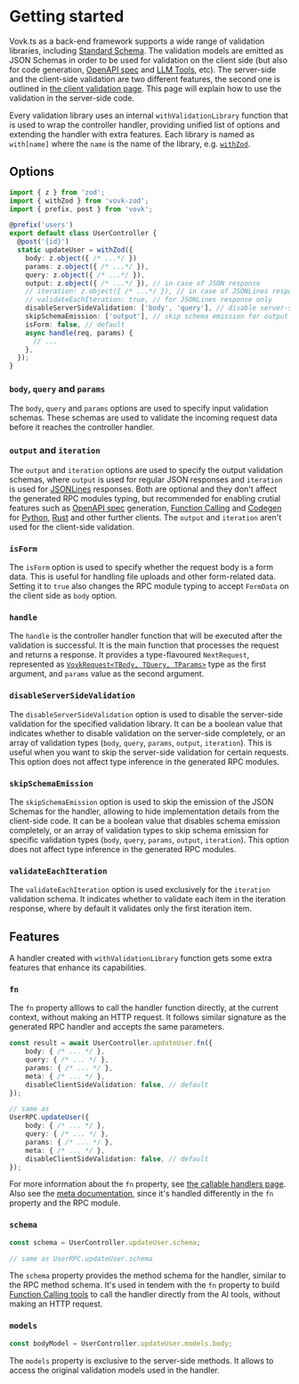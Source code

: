 # Getting started

Vovk.ts as a back-end framework supports a wide range of validation libraries, including [Standard Schema](/validation/standard). The validation models are emitted as JSON Schemas in order to be used for validation on the client side (but also for code generation, [OpenAPI spec](/openapi) and [LLM Tools](/function-calling), etc). The server-side and the client-side validation are two different features, the second one is outlined in [the client validation page](/validation/client). This page will explain how to use the validation in the server-side code.

Every validation library uses an internal `withValidationLibrary` function that is used to wrap the controller handler, providing unified list of options and extending the handler with extra features. Each library is named as `with[name]` where the `name` is the name of the library, e.g. [`withZod`](/validation/zod).

## Options

```ts
import { z } from 'zod';
import { withZod } from 'vovk-zod';
import { prefix, post } from 'vovk';

@prefix('users')
export default class UserController {
  @post('{id}')
  static updateUser = withZod({
    body: z.object({ /* ...*/ })
    params: z.object({ /* ...*/ }),
    query: z.object({ /* ...*/ }),
    output: z.object({ /* ...*/ }), // in case of JSON response
    // iteration: z.object({ /* ...*/ }), // in case of JSONLines response
    // validateEachIteration: true, // for JSONLines response only
    disableServerSideValidation: ['body', 'query'], // disable server-side validation for body and query
    skipSchemaEmission: ['output'], // skip schema emission for output
    isForm: false, // default
    async handle(req, params) {
      // ...
    },
  });
}
```

### `body`, `query` and `params`

The `body`, `query` and `params` options are used to specify input validation schemas. These schemas are used to validate the incoming request data before it reaches the controller handler.

### `output` and `iteration`

The `output` and `iteration` options are used to specify the output validation schemas, where `output` is used for regular JSON responses and `iteration` is used for [JSONLines](/controller/jsonlines) responses. Both are optional and they don't affect the generated RPC modules typing, but recommended for enabling crutial features such as [OpenAPI spec](/openapi) generation, [Function Calling](/function-calling) and [Codegen](/codegen) for [Python](/python), [Rust](/rust) and other further clients. The `output` and `iteration` aren't used for the client-side validation.

### `isForm`

The `isForm` option is used to specify whether the request body is a form data. This is useful for handling file uploads and other form-related data. Setting it to `true` also changes the RPC module typing to accept `FormData` on the client side as `body` option.

### `handle`

The `handle` is the controller handler function that will be executed after the validation is successful. It is the main function that processes the request and returns a response. It provides a type-flavoured `NextRequest`, represented as [`VovkRequest<TBody, TQuery, TParams>`](/controller/request) type as the first argument, and `params` value as the second argument.

### `disableServerSideValidation`

The `disableServerSideValidation` option is used to disable the server-side validation for the specified validation library. It can be a boolean value that indicates whether to disable validation on the server-side completely, or an array of validation types (`body`, `query`, `params`, `output`, `iteration`). This is useful when you want to skip the server-side validation for certain requests. This option does not affect type inference in the generated RPC modules.

### `skipSchemaEmission`

The `skipSchemaEmission` option is used to skip the emission of the JSON Schemas for the handler, allowing to hide implementation details from the client-side code. It can be a boolean value that disables schema emission completely, or an array of validation types to skip schema emission for specific validation types (`body`, `query`, `params`, `output`, `iteration`). This option does not affect type inference in the generated RPC modules.

### `validateEachIteration`

The `validateEachIteration` option is used exclusively for the `iteration` validation schema. It indicates whether to validate each item in the iteration response, where by default it validates only the first iteration item.

## Features

A handler created with `withValidationLibrary` function gets some extra features that enhance its capabilities.

### `fn`

The `fn` property alllows to call the handler function directly, at the current context, without making an HTTP request. It follows similar signature as the generated RPC handler and accepts the same parameters.

```ts
const result = await UserController.updateUser.fn({
    body: { /* ... */ },
    query: { /* ... */ },
    params: { /* ... */ },
    meta: { /* ... */ },
    disableClientSideValidation: false, // default
});

// same as
UserRPC.updateUser({
    body: { /* ... */ },
    query: { /* ... */ },
    params: { /* ... */ },
    meta: { /* ... */ },
    disableClientSideValidation: false, // default
});
```

For more information about the `fn` property, see [the callable handlers page](/controller/fn). Also see the [meta documentation](/controller/meta), since it's handled differently in the `fn` property and the RPC module.

### `schema`

```ts
const schema = UserController.updateUser.schema;

// same as UserRPC.updateUser.schema
```

The `schema` property provides the method schema for the handler, similar to the RPC method schema. It's used in tendem with the `fn` property to build [Function Calling tools](/function-calling) to call the handler directly from the AI tools, without making an HTTP request.

### `models`

```ts
const bodyModel = UserController.updateUser.models.body;
```

The `models` property is exclusive to the server-side methods. It allows to access the original validation models used in the handler.

